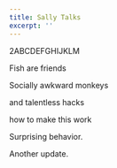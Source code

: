 ```yaml
---
title: Sally Talks
excerpt: ''
---
```


2ABCDEFGHIJKLM

Fish are friends

Socially awkward monkeys

and talentless hacks

how to make this work

Surprising behavior.

Another update.
